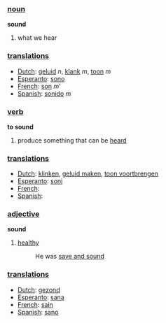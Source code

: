 ===[[noun]]===

'''sound'''

# what we hear

===[[translation]]s===

*[[Dutch]]: [[geluid]] ''n'', [[klank]] ''m'', [[toon]] ''m''
*[[Esperanto]]: [[sono]]
*[[French]]: [[son]] ''m'''
*[[Spanish]]: [[sonido]] ''m''

===[[verb]]===

'''to sound'''

# produce something that can be [[hear]]d

===[[translation]]s===

*[[Dutch]]: [[klinken]], [[geluid maken]], [[toon voortbrengen]]
*[[Esperanto]]: [[soni]]
*[[French]]: [[]]
*[[Spanish]]: [[]]

===[[adjective]]===

'''sound'''

# [[healthy]]
#: He was [[save and sound]]

===[[translation]]s===

*[[Dutch]]: [[gezond]]
*[[Esperanto]]: [[sana]]
*[[French]]: [[sain]]
*[[Spanish]]: [[sano]]